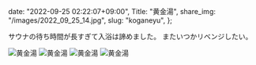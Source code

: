   date: "2022-09-25 02:22:07+09:00",
  Title: "黄金湯",
  share_img: "/images/2022_09_25_14.jpg",
  slug: "koganeyu",
};

サウナの待ち時間が長すぎて入浴は諦めました。
またいつかリベンジしたい。

![黄金湯](/images/2022_09_25_13.jpg)
![黄金湯](/images/2022_09_25_14.jpg)
![黄金湯](/images/2022_09_25_15.jpg)
![黄金湯](/images/2022_09_25_16.jpg)
